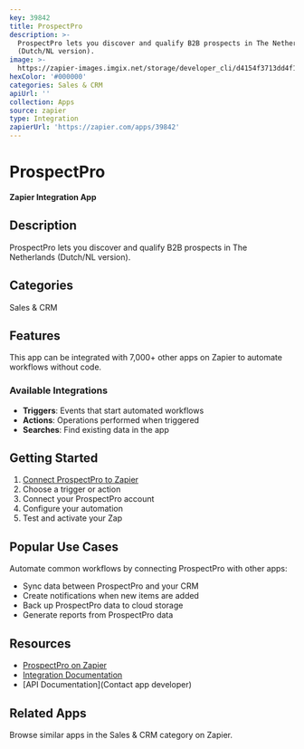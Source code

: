 ```yaml
---
key: 39842
title: ProspectPro
description: >-
  ProspectPro lets you discover and qualify B2B prospects in The Netherlands
  (Dutch/NL version).
image: >-
  https://zapier-images.imgix.net/storage/developer_cli/d4154f3713dd4f1d14f8f55709cd0444.png?auto=format%2Ccompress&ixlib=python-3.0.0&q=50
hexColor: '#000000'
categories: Sales & CRM
apiUrl: ''
collection: Apps
source: zapier
type: Integration
zapierUrl: 'https://zapier.com/apps/39842'
---
```

# ProspectPro

**Zapier Integration App**

## Description

ProspectPro lets you discover and qualify B2B prospects in The Netherlands (Dutch/NL version).

## Categories

Sales & CRM

## Features

This app can be integrated with 7,000+ other apps on Zapier to automate workflows without code.

### Available Integrations

- **Triggers**: Events that start automated workflows
- **Actions**: Operations performed when triggered
- **Searches**: Find existing data in the app

## Getting Started

1. [Connect ProspectPro to Zapier](https://zapier.com/apps/39842)
2. Choose a trigger or action
3. Connect your ProspectPro account
4. Configure your automation
5. Test and activate your Zap

## Popular Use Cases

Automate common workflows by connecting ProspectPro with other apps:

- Sync data between ProspectPro and your CRM
- Create notifications when new items are added
- Back up ProspectPro data to cloud storage
- Generate reports from ProspectPro data

## Resources

- [ProspectPro on Zapier](https://zapier.com/apps/39842)
- [Integration Documentation](https://zapier.com/apps/39842/integrations)
- [API Documentation](Contact app developer)

## Related Apps

Browse similar apps in the Sales & CRM category on Zapier.
